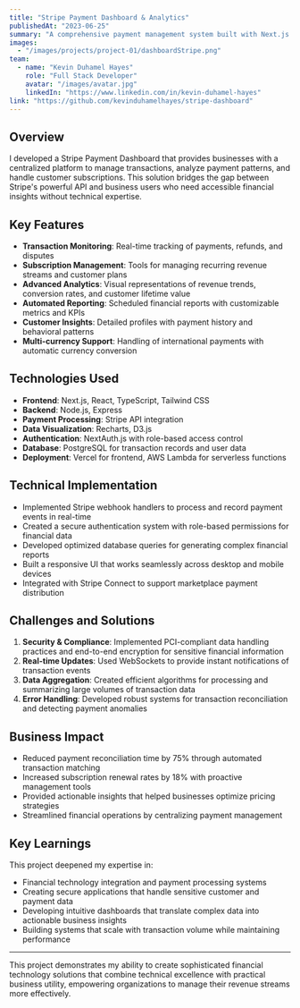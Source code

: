 ```yaml
---
title: "Stripe Payment Dashboard & Analytics"
publishedAt: "2023-06-25"
summary: "A comprehensive payment management system built with Next.js and Stripe API, offering businesses real-time transaction analytics, subscription management, and detailed financial reporting."
images:
  - "/images/projects/project-01/dashboardStripe.png"
team:
  - name: "Kevin Duhamel Hayes"
    role: "Full Stack Developer"
    avatar: "/images/avatar.jpg"
    linkedIn: "https://www.linkedin.com/in/kevin-duhamel-hayes"
link: "https://github.com/kevinduhamelhayes/stripe-dashboard"
---
```


## Overview

I developed a Stripe Payment Dashboard that provides businesses with a centralized platform to manage transactions, analyze payment patterns, and handle customer subscriptions. This solution bridges the gap between Stripe's powerful API and business users who need accessible financial insights without technical expertise.

## Key Features

- **Transaction Monitoring**: Real-time tracking of payments, refunds, and disputes
- **Subscription Management**: Tools for managing recurring revenue streams and customer plans
- **Advanced Analytics**: Visual representations of revenue trends, conversion rates, and customer lifetime value
- **Automated Reporting**: Scheduled financial reports with customizable metrics and KPIs
- **Customer Insights**: Detailed profiles with payment history and behavioral patterns
- **Multi-currency Support**: Handling of international payments with automatic currency conversion

## Technologies Used

- **Frontend**: Next.js, React, TypeScript, Tailwind CSS
- **Backend**: Node.js, Express
- **Payment Processing**: Stripe API integration
- **Data Visualization**: Recharts, D3.js
- **Authentication**: NextAuth.js with role-based access control
- **Database**: PostgreSQL for transaction records and user data
- **Deployment**: Vercel for frontend, AWS Lambda for serverless functions

## Technical Implementation

- Implemented Stripe webhook handlers to process and record payment events in real-time
- Created a secure authentication system with role-based permissions for financial data
- Developed optimized database queries for generating complex financial reports
- Built a responsive UI that works seamlessly across desktop and mobile devices
- Integrated with Stripe Connect to support marketplace payment distribution

## Challenges and Solutions

1. **Security & Compliance**: Implemented PCI-compliant data handling practices and end-to-end encryption for sensitive financial information
2. **Real-time Updates**: Used WebSockets to provide instant notifications of transaction events
3. **Data Aggregation**: Created efficient algorithms for processing and summarizing large volumes of transaction data
4. **Error Handling**: Developed robust systems for transaction reconciliation and detecting payment anomalies

## Business Impact

- Reduced payment reconciliation time by 75% through automated transaction matching
- Increased subscription renewal rates by 18% with proactive management tools
- Provided actionable insights that helped businesses optimize pricing strategies
- Streamlined financial operations by centralizing payment management

## Key Learnings

This project deepened my expertise in:
- Financial technology integration and payment processing systems
- Creating secure applications that handle sensitive customer and payment data
- Developing intuitive dashboards that translate complex data into actionable business insights
- Building systems that scale with transaction volume while maintaining performance

---

This project demonstrates my ability to create sophisticated financial technology solutions that combine technical excellence with practical business utility, empowering organizations to manage their revenue streams more effectively. 